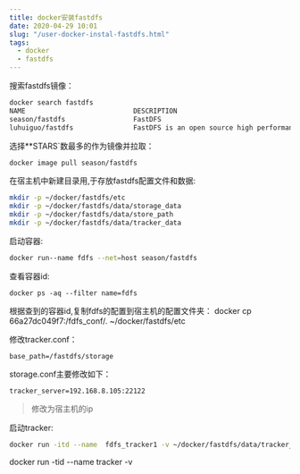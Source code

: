 ```yaml
---
title: docker安装fastdfs
date: 2020-04-29 10:01
slug: "/user-docker-instal-fastdfs.html"
tags:
  - docker
  - fastdfs
---
```


搜索fastdfs镜像：

```bash
docker search fastdfs
NAME                           DESCRIPTION                                     STARS               OFFICIAL            AUTOMATED
season/fastdfs                 FastDFS                                         63
luhuiguo/fastdfs               FastDFS is an open source high performance d…   24                                      [OK]
```

选择**STARS`数最多的作为镜像并拉取：

```bash
docker image pull season/fastdfs
```

在宿主机中新建目录用,于存放fastdfs配置文件和数据:
```bash
mkdir -p ~/docker/fastdfs/etc
mkdir -p ~/docker/fastdfs/data/storage_data
mkdir -p ~/docker/fastdfs/data/store_path
mkdir -p ~/docker/fastdfs/data/tracker_data

```
启动容器:
```bash
docker run--name fdfs --net=host season/fastdfs
```

查看容器id:
```
docker ps -aq --filter name=fdfs
```
根据查到的容器id,复制fdfs的配置到宿主机的配置文件夹：
docker cp 66a27dc049f7:/fdfs_conf/. ~/docker/fastdfs/etc


修改tracker.conf：

```properties
base_path=/fastdfs/storage
```

storage.conf主要修改如下：

```properties
tracker_server=192.168.8.105:22122
```
> 修改为宿主机的ip

启动tracker:
```bash
docker run -itd --name  fdfs_tracker1 -v ~/docker/fastdfs/data/tracker_data/data:/fastdfs/tracker -v ~/docker/fastdfs/etc:/fdfs_conf --privileged=true --net=host  season/fastdfs tracker
```
docker run -tid --name  tracker -v
